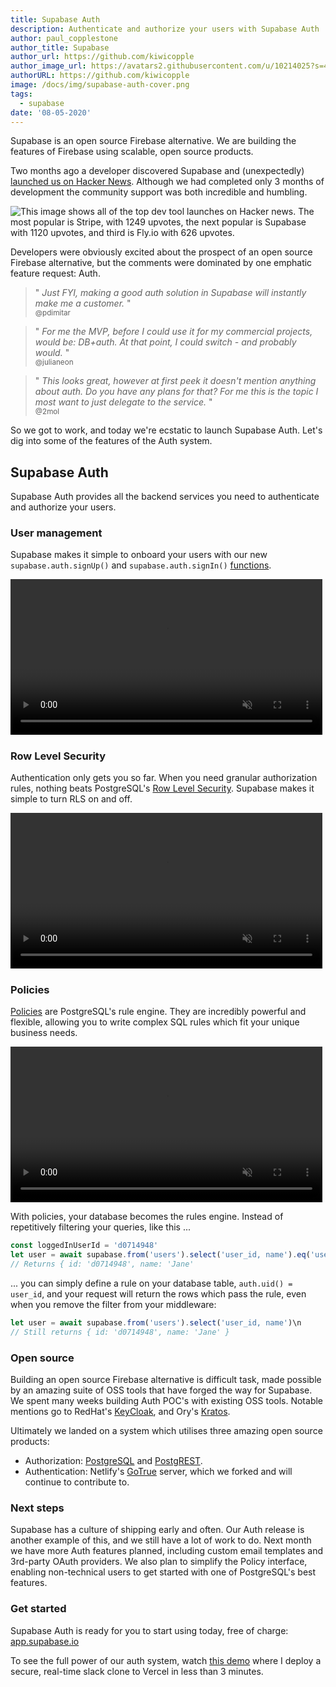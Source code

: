 ```yaml
---
title: Supabase Auth
description: Authenticate and authorize your users with Supabase Auth
author: paul_copplestone
author_title: Supabase
author_url: https://github.com/kiwicopple
author_image_url: https://avatars2.githubusercontent.com/u/10214025?s=400&u=c6775be2ae667e2acae3ccd347fed62bb3f5b3e7&v=4
authorURL: https://github.com/kiwicopple
image: /docs/img/supabase-auth-cover.png
tags:
  - supabase
date: '08-05-2020'
---
```


Supabase is an open source Firebase alternative. We are building the features of Firebase using scalable, open source products.

Two months ago a developer discovered Supabase and (unexpectedly) [launched us on Hacker News](https://news.ycombinator.com/item?id=23319901). Although we had completed only 3 months of development the community support was both incredible and humbling.

<!--truncate-->

![This image shows all of the top dev tool launches on Hacker news. The most popular is Stripe, with 1249 upvotes, the next popular is Supabase with 1120 upvotes, and third is Fly.io with 626 upvotes.](/images/blog/supabase-hn-launch.png)

Developers were obviously excited about the prospect of an open source Firebase alternative, but the comments were dominated by one emphatic feature request: Auth.

> " _Just FYI, making a good auth solution in Supabase will instantly make me a customer._ "<br /><small>@pdimitar</small>

> " _For me the MVP, before I could use it for my commercial projects, would be: DB+auth. At that point, I could switch - and probably would._ "<br /><small>@julianeon</small>

> " _This looks great, however at first peek it doesn't mention anything about auth. Do you have any plans for that? For me this is the topic I most want to just delegate to the service._ "<br /><small>@2mol</small>

So we got to work, and today we're ecstatic to launch Supabase Auth. Let's dig into some of the features of the Auth system.

## Supabase Auth

Supabase Auth provides all the backend services you need to authenticate and authorize your users.

### User management

Supabase makes it simple to onboard your users with our new `supabase.auth.signUp()` and `supabase.auth.signIn()` [functions](/docs/guides/auth).

<video width="99%" autoPlay="autoplay" loop muted playsInline controls="true">
  <source src="/docs/videos/auth-zoom2.mp4" type="video/mp4" loop muted playsInline />
</video>

### Row Level Security

Authentication only gets you so far. When you need granular authorization rules, nothing beats PostgreSQL's [Row Level Security](https://www.postgresql.org/docs/current/ddl-rowsecurity.html). Supabase makes it simple to turn RLS on and off.

<video width="99%" autoPlay="autoplay" loop muted playsInline controls="true">
  <source src="/docs/videos/rls-zoom2.mp4" type="video/mp4" loop muted playsInline />
</video>

### Policies

[Policies](https://www.postgresql.org/docs/current/sql-createpolicy.html) are PostgreSQL's rule engine. They are incredibly powerful and flexible, allowing you to write complex SQL rules which fit your unique business needs.

<video width="99%" autoPlay="autoplay" loop muted playsInline controls="true">
  <source src="/docs/videos/policies-zoom2.mp4" type="video/mp4" loop muted playsInline />
</video>

With policies, your database becomes the rules engine. Instead of repetitively filtering your queries, like this ...

```js
const loggedInUserId = 'd0714948'
let user = await supabase.from('users').select('user_id, name').eq('user_id', loggedInUserId)\n
// Returns { id: 'd0714948', name: 'Jane'
```

... you can simply define a rule on your database table, `auth.uid() = user_id`, and your request will return the rows which pass the rule, even when you remove the filter from your middleware:

```js
let user = await supabase.from('users').select('user_id, name')\n
// Still returns { id: 'd0714948', name: 'Jane' }
```

### Open source

Building an open source Firebase alternative is difficult task, made possible by an amazing suite of OSS tools that have forged the way for Supabase. We spent many weeks building Auth POC's with existing OSS tools. Notable mentions go to RedHat's [KeyCloak](https://www.keycloak.org/), and Ory's [Kratos](https://github.com/ory/kratos).

Ultimately we landed on a system which utilises three amazing open source products:

- Authorization: [PostgreSQL](https://www.postgresql.org/) and [PostgREST](http://postgrest.org/en/v7.0.0/auth.html).
- Authentication: Netlify's [GoTrue](https://github.com/netlify/gotrue) server, which we forked and will continue to contribute to.

### Next steps

Supabase has a culture of shipping early and often. Our Auth release is another example of this, and we still have a lot of work to do. Next month we have more Auth features planned, including custom email templates and 3rd-party OAuth providers. We also plan to simplify the Policy interface, enabling non-technical users to get started with one of PostgreSQL's best features.

### Get started

Supabase Auth is ready for you to start using today, free of charge: [app.supabase.io](https://app.supabase.io)

To see the full power of our auth system, watch [this demo](https://youtu.be/2oqIZW5S-lQ) where I deploy a secure, real-time slack clone to Vercel in less than 3 minutes.
